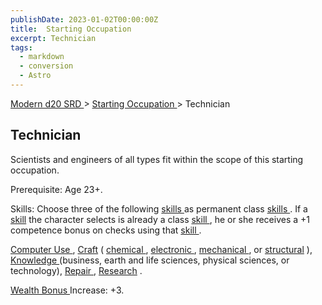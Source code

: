 ```yaml
---
publishDate: 2023-01-02T00:00:00Z
title:  Starting Occupation 
excerpt: Technician
tags:
  - markdown
  - conversion
  - Astro
---
```


[ Modern d20 SRD ](/#modernD20) > [ Starting Occupation ](modern-d20-srd-starting-occupation-index) > Technician

##  Technician

Scientists and engineers of all types fit within the scope of this starting
occupation.

Prerequisite: Age 23+.

Skills: Choose three of the following [ skills ](modern-d20-srd-skills-index)
as permanent class [ skills ](modern-d20-srd-skills-index) . If a [ skill](modern-d20-srd-skills-index) the character selects is already a class [skill ](modern-d20-srd-skills-index) , he or she receives a +1 competence
bonus on checks using that [ skill ](modern-d20-srd-skills-index) .

[ Computer Use ](modern-d20-srd-skills-computer-use) , [ Craft](modern-d20-srd-skills-craft) ( [ chemical ](modern-d20-srd-skills-craft-chemical) , [ electronic ](modern-d20-srd-skills-craft-electronic) , [mechanical ](modern-d20-srd-skills-craft-mechanical) , or [ structural](modern-d20-srd-skills-craft-structural) ), [ Knowledge ](modern-d20-srd-skills-knowledge) (business, earth and life sciences, physical sciences, or
technology), [ Repair ](modern-d20-srd-skills-repair) , [ Research](modern-d20-srd-skills-research) .

[ Wealth Bonus ](modern-d20-srd-wealth-wealth-bonus) Increase: +3.

